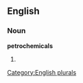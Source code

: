 
==English==

===Noun===
'''petrochemicals'''

# {{plural of|[[petrochemical]]}}

[[Category:English plurals]]